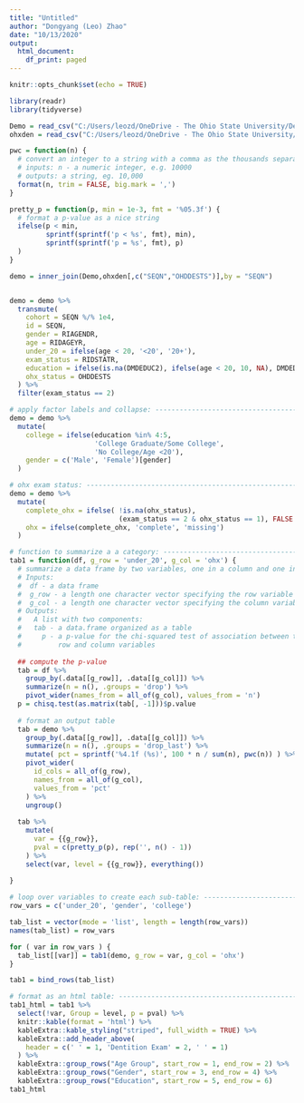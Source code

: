 ```yaml
---
title: "Untitled"
author: "Dongyang (Leo) Zhao"
date: "10/13/2020"
output:
  html_document:
    df_print: paged
---
```


```r
knitr::opts_chunk$set(echo = TRUE)
```

```r
library(readr)
library(tidyverse)
```


```r
Demo = read_csv("C:/Users/leozd/OneDrive - The Ohio State University/Desktop/FALL 2020/GitHub_Folder/STATS506_F20/Activities/week4-6/Week6/nhanes_demo.csv")
ohxden = read_csv("C:/Users/leozd/OneDrive - The Ohio State University/Desktop/FALL 2020/GitHub_Folder/STATS506_F20/Activities/week4-6/Week6/nhanes_ohxden.csv")
```
```r
pwc = function(n) {
  # convert an integer to a string with a comma as the thousands separator
  # inputs: n - a numeric integer, e.g. 10000
  # outputs: a string, eg. 10,000
  format(n, trim = FALSE, big.mark = ',')
}

pretty_p = function(p, min = 1e-3, fmt = '%05.3f') {
  # format a p-value as a nice string
  ifelse(p < min, 
         sprintf(sprintf('p < %s', fmt), min),
         sprintf(sprintf('p = %s', fmt), p)
  )
}

```

```r
demo = inner_join(Demo,ohxden[,c("SEQN","OHDDESTS")],by = "SEQN")


demo = demo %>% 
  transmute(
    cohort = SEQN %/% 1e4,
    id = SEQN,
    gender = RIAGENDR,
    age = RIDAGEYR,
    under_20 = ifelse(age < 20, '<20', '20+'),
    exam_status = RIDSTATR,
    education = ifelse(is.na(DMDEDUC2), ifelse(age < 20, 10, NA), DMDEDUC2),
    ohx_status = OHDDESTS
  ) %>%
  filter(exam_status == 2)

# apply factor labels and collapse: -------------------------------------------
demo = demo %>%
  mutate(
    college = ifelse(education %in% 4:5, 
                     'College Graduate/Some College', 
                     'No College/Age <20'),
    gender = c('Male', 'Female')[gender]
  )

# ohx exam status: ------------------------------------------------------------
demo = demo %>%
  mutate(
    complete_ohx = ifelse( !is.na(ohx_status),
                           (exam_status == 2 & ohx_status == 1), FALSE ),
    ohx = ifelse(complete_ohx, 'complete', 'missing')
  ) 

# function to summarize a a category: ----------------------------------------
tab1 = function(df, g_row = 'under_20', g_col = 'ohx') {
  # summarize a data frame by two variables, one in a column and one in rows
  # Inputs: 
  #  df - a data frame
  #  g_row - a length one character vector specifying the row variable
  #  g_col - a length one character vector specifying the column variable
  # Outputs: 
  #   A list with two components:
  #   tab - a data.frame organized as a table
  #     p - a p-value for the chi-squared test of association between the
  #         row and column variables
  
  ## compute the p-value
  tab = df %>%
    group_by(.data[[g_row]], .data[[g_col]]) %>%
    summarize(n = n(), .groups = 'drop') %>%
    pivot_wider(names_from = all_of(g_col), values_from = 'n') 
  p = chisq.test(as.matrix(tab[, -1]))$p.value
  
  # format an output table
  tab = demo %>%
    group_by(.data[[g_row]], .data[[g_col]]) %>%
    summarize(n = n(), .groups = 'drop_last') %>%
    mutate( pct = sprintf('%4.1f (%s)', 100 * n / sum(n), pwc(n)) ) %>%
    pivot_wider(
      id_cols = all_of(g_row), 
      names_from = all_of(g_col), 
      values_from = 'pct'
    ) %>%
    ungroup()
  
  tab %>%
    mutate(
      var = {{g_row}},
      pval = c(pretty_p(p), rep('', n() - 1))
    ) %>%
    select(var, level = {{g_row}}, everything())
  
}

# loop over variables to create each sub-table: -------------------------------
row_vars = c('under_20', 'gender', 'college')

tab_list = vector(mode = 'list', length = length(row_vars))
names(tab_list) = row_vars

for ( var in row_vars ) {
  tab_list[[var]] = tab1(demo, g_row = var, g_col = 'ohx')
}

tab1 = bind_rows(tab_list)

# format as an html table: ----------------------------------------------------
tab1_html = tab1 %>%
  select(!var, Group = level, p = pval) %>%
  knitr::kable(format = 'html') %>%
  kableExtra::kable_styling("striped", full_width = TRUE) %>%
  kableExtra::add_header_above(
    header = c(' ' = 1, 'Dentition Exam' = 2, ' ' = 1)
  ) %>%
  kableExtra::group_rows("Age Group", start_row = 1, end_row = 2) %>%
  kableExtra::group_rows("Gender", start_row = 3, end_row = 4) %>%
  kableExtra::group_rows("Education", start_row = 5, end_row = 6) 
tab1_html
```


